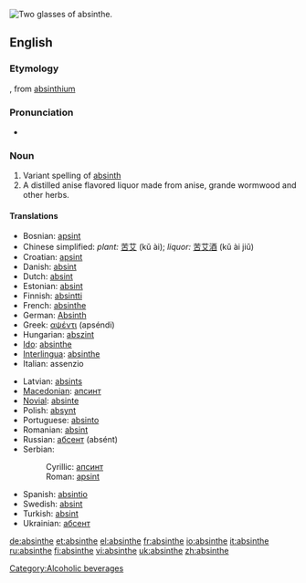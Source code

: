 [[Image:Two-absinthe-glasses.jpg|thumb|right|Two glasses of absinthe.]]
{{wikipedia}}
==English==

===Etymology===
{{F.}}, from {{L.}} [[absinthium]]

===Pronunciation===
* {{audio|en-us-absinthe.ogg|Audio (US)}}

===Noun===
{{en-noun}}

# Variant spelling of [[absinth]]
# A distilled anise flavored liquor made from anise, grande wormwood and other herbs.

====Translations====
{{trans-top|distilled anise liquor}}
* Bosnian: [[apsint]] {{m}}
* Chinese simplified: ''plant:'' [[苦艾]] (kǔ ài); ''liquor:'' [[苦艾酒]] (kǔ ài jiǔ)
* Croatian: [[apsint]] {{m}}
* Danish: [[absint]]
* Dutch: [[absint]]
* Estonian: [[absint]]
* Finnish: [[absintti]]
* French: [[#French|absinthe]] {{m}}
* German: [[Absinth]] {{m}}
* Greek: [[αψέντι]] (apséndi)
* Hungarian: [[abszint]]
* [[Ido]]: [[#Ido|absinthe]]
* [[Interlingua]]: [[#Interlingua|absinthe]]
* Italian: assenzio
{{trans-mid}}
* Latvian: [[absints]]
* [[Macedonian]]: [[апсинт]] {{m}}
* [[Novial]]: [[absinte]]
* Polish: [[absynt]] {{m}}
* Portuguese: [[absinto]] {{m}}
* Romanian: [[absint]]
* Russian: [[абсент]] (absént) {{m}}
* Serbian:
*: Cyrillic: [[апсинт]] {{m}}
*: Roman: [[apsint]] {{m}}
* Spanish: [[absintio]] {{m}}
* Swedish: [[absint]]
* Turkish: [[absint]]
* Ukrainian: [[абсент]] {{m}}
{{trans-bottom}}

[[Category:Alcoholic beverages]]

[[de:absinthe]]
[[et:absinthe]]
[[el:absinthe]]
[[fr:absinthe]]
[[io:absinthe]]
[[it:absinthe]]
[[ru:absinthe]]
[[fi:absinthe]]
[[vi:absinthe]]
[[uk:absinthe]]
[[zh:absinthe]]